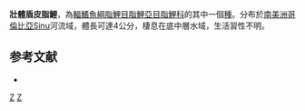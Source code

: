 {{Speciesbox 
| taxon = Saccoderma robusta
| status = NE
| status_system = IUCN3.1
| authority =  [[Dahl|Dahl]], 1955
| synonyms = 
}}
'''壯體盾皮脂鯉'''，為[[輻鰭魚綱|輻鰭魚綱]][[脂鯉目|脂鯉目]][[脂鯉亞目|脂鯉亞目]][[脂鯉科|脂鯉科]]的其中一個[[種|種]]。分布於[[南美洲|南美洲]][[哥倫比亞|哥倫比亞]]Sinu河流域，體長可達4公分，棲息在底中層水域，生活習性不明。

==参考文献==
{{refbegin}}
*{{FishBase_species|genus=Saccoderma|species=robusta|year=2014|month=1}}
{{refend}}

{{Taxonbar|from=Q5678170}}

[[Category:盾皮脂鯉屬|Z]]
[[Category:1955年描述的鱼类|Z]]


{{魚類小作品}}